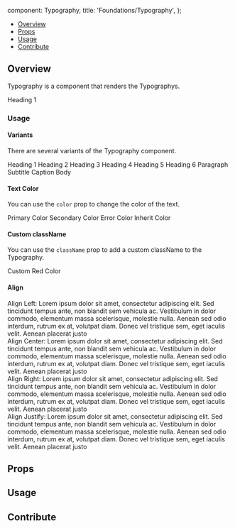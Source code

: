 

  component: Typography,
  title: 'Foundations/Typography',
};

<Meta
  title="Foundations/Typography"
  component={Typography}
/>

<Heading
  title="Typography"
  componentRelativePath="Typography/Typography.js"
/>

- [Overview](#overview)
- [Props](#props)
- [Usage](#usage)
- [Contribute](#contribute)

## Overview

Typography is a component that renders the Typographys.

<Canvas>
  <Story name="Overview">
    <Typography
      variant="h1"
      className="text-blue-800"
    >
      Heading 1
    </Typography>
  </Story>
</Canvas>

### Usage

#### Variants

There are several variants of the Typography component.

<Canvas>
  <Story name="Variants">
    <Typography
      variant="h1"
      className="text-blue-800"
    >
      Heading 1
    </Typography>
    <Typography
      variant="h2"
      className="text-blue-800"
    >
      Heading 2
    </Typography>
    <Typography
      variant="h3"
      className="text-blue-800"
    >
      Heading 3
    </Typography>
    <Typography
      variant="h4"
      className="text-blue-800"
    >
      Heading 4
    </Typography>
    <Typography
      variant="h5"
      className="text-blue-800"
    >
      Heading 5
    </Typography>
    <Typography
      variant="h6"
      className="text-blue-800"
    >
      Heading 6
    </Typography>
    <Typography
      variant="p"
      className="text-blue-800"
    >
      Paragraph
    </Typography>
    <Typography
      variant="subtitle"
      className="text-blue-800"
    >
      Subtitle
    </Typography>
    <Typography
      variant="caption"
      className="text-blue-800"
    >
      Caption
    </Typography>
    <Typography
      variant="body"
      className="text-blue-800"
    >
      Body
    </Typography>
  </Story>
</Canvas>

#### Text Color

You can use the `color` prop to change the color of the text.

<Canvas>
  <Story name="Text Color">
    <Typography
      variant="h5"
      color="primary"
    >
      Primary Color
    </Typography>
    <Typography
      variant="h5"
      color="secondary"
    >
      Secondary Color
    </Typography>
    <Typography
      variant="h5"
      color="error"
    >
      Error Color
    </Typography>
    <Typography
      variant="h5"
      color="inherit"
    >
      Inherit Color
    </Typography>
  </Story>
</Canvas>

#### Custom className

You can use the `className` prop to add a custom className to the Typography.

<Canvas>
  <Story name="Custom Class">
    <Typography
      variant="h5"
      className="text-red-400"
    >
      Custom Red Color
    </Typography>
  </Story>
</Canvas>

#### Align

<Canvas>
  <Story name="Align">
    <Typography
      variant="body"
      align="left"
      color="primary"
    >
      Align Left: Lorem ipsum dolor sit amet, consectetur adipiscing elit. Sed tincidunt
      tempus ante, non blandit sem vehicula ac. Vestibulum in dolor commodo, elementum
      massa scelerisque, molestie nulla. Aenean sed odio interdum, rutrum ex at, volutpat
      diam. Donec vel tristique sem, eget iaculis velit. Aenean placerat justo
    </Typography>
    <br />
    <Typography
      variant="body"
      align="center"
      color="primary"
    >
      Align Center: Lorem ipsum dolor sit amet, consectetur adipiscing elit. Sed tincidunt
      tempus ante, non blandit sem vehicula ac. Vestibulum in dolor commodo, elementum
      massa scelerisque, molestie nulla. Aenean sed odio interdum, rutrum ex at, volutpat
      diam. Donec vel tristique sem, eget iaculis velit. Aenean placerat justo
    </Typography>
    <br />
    <Typography
      variant="body"
      align="right"
      color="primary"
    >
      Align Right: Lorem ipsum dolor sit amet, consectetur adipiscing elit. Sed tincidunt
      tempus ante, non blandit sem vehicula ac. Vestibulum in dolor commodo, elementum
      massa scelerisque, molestie nulla. Aenean sed odio interdum, rutrum ex at, volutpat
      diam. Donec vel tristique sem, eget iaculis velit. Aenean placerat justo
    </Typography>
    <br />
    <Typography
      variant="body"
      align="justify"
      color="primary"
    >
      Align Justify: Lorem ipsum dolor sit amet, consectetur adipiscing elit. Sed
      tincidunt tempus ante, non blandit sem vehicula ac. Vestibulum in dolor commodo,
      elementum massa scelerisque, molestie nulla. Aenean sed odio interdum, rutrum ex at,
      volutpat diam. Donec vel tristique sem, eget iaculis velit. Aenean placerat justo
    </Typography>
  </Story>
</Canvas>

## Props

<ArgsTable of={Typography} />

## Usage

## Contribute

<Footer componentRelativePath="Typography/__stories__/typography.stories.mdx" />
